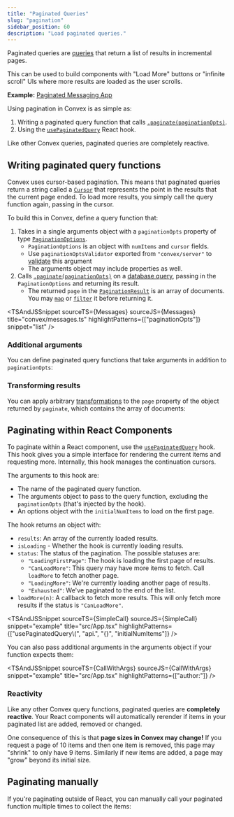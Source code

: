 ```yaml
---
title: "Paginated Queries"
slug: "pagination"
sidebar_position: 60
description: "Load paginated queries."
---
```



Paginated queries are [queries](/docs/functions/query-functions.mdx) that return
a list of results in incremental pages.

This can be used to build components with "Load More" buttons or "infinite
scroll" UIs where more results are loaded as the user scrolls.

**Example:**
[Paginated Messaging App](https://github.com/get-convex/convex-demos/tree/main/pagination)

Using pagination in Convex is as simple as:

1. Writing a paginated query function that calls
   [`.paginate(paginationOpts)`](/api/interfaces/server.OrderedQuery#paginate).
2. Using the [`usePaginatedQuery`](/api/modules/react#usepaginatedquery) React
   hook.

Like other Convex queries, paginated queries are completely reactive.

## Writing paginated query functions

Convex uses cursor-based pagination. This means that paginated queries return a
string called a [`Cursor`](/api/modules/server#cursor) that represents the point
in the results that the current page ended. To load more results, you simply
call the query function again, passing in the cursor.

To build this in Convex, define a query function that:

1. Takes in a single arguments object with a `paginationOpts` property of type
   [`PaginationOptions`](/api/interfaces/server.PaginationOptions).
   - `PaginationOptions` is an object with `numItems` and `cursor` fields.
   - Use `paginationOptsValidator` exported from `"convex/server"` to
     [validate](/functions/validation.mdx) this argument
   - The arguments object may include properties as well.
2. Calls
   [`.paginate(paginationOpts)`](/api/interfaces/server.OrderedQuery#paginate)
   on a [database query](/docs/database/reading-data/reading-data.mdx), passing
   in the `PaginationOptions` and returning its result.
   - The returned `page` in the
     [`PaginationResult`](/api/interfaces/server.PaginationResult) is an array
     of documents. You may
     [`map`](https://developer.mozilla.org/en-US/docs/Web/JavaScript/Reference/Global_Objects/Array/map)
     or
     [`filter`](https://developer.mozilla.org/en-US/docs/Web/JavaScript/Reference/Global_Objects/Array/filter)
     it before returning it.

<TSAndJSSnippet
  sourceTS={Messages}
  sourceJS={Messages}
  title="convex/messages.ts"
  highlightPatterns={["paginationOpts"]}
  snippet="list"
/>

### Additional arguments

You can define paginated query functions that take arguments in addition to
`paginationOpts`:

<TSAndJSSnippet
  sourceTS={Messages}
  sourceJS={Messages}
  snippet="listWithExtraArg"
  title="convex/messages.ts"
/>

### Transforming results

You can apply arbitrary
[transformations](/docs/database/reading-data/reading-data.mdx#more-complex-queries)
to the `page` property of the object returned by `paginate`, which contains the
array of documents:

<TSAndJSSnippet
  sourceTS={Messages}
  sourceJS={Messages}
  snippet="listWithTransformation"
  title="convex/messages.ts"
/>

## Paginating within React Components

To paginate within a React component, use the
[`usePaginatedQuery`](/api/modules/react#usepaginatedquery) hook. This hook
gives you a simple interface for rendering the current items and requesting
more. Internally, this hook manages the continuation cursors.

The arguments to this hook are:

- The name of the paginated query function.
- The arguments object to pass to the query function, excluding the
  `paginationOpts` (that's injected by the hook).
- An options object with the `initialNumItems` to load on the first page.

The hook returns an object with:

- `results`: An array of the currently loaded results.
- `isLoading` - Whether the hook is currently loading results.
- `status`: The status of the pagination. The possible statuses are:
  - `"LoadingFirstPage"`: The hook is loading the first page of results.
  - `"CanLoadMore"`: This query may have more items to fetch. Call `loadMore` to
    fetch another page.
  - `"LoadingMore"`: We're currently loading another page of results.
  - `"Exhausted"`: We've paginated to the end of the list.
- `loadMore(n)`: A callback to fetch more results. This will only fetch more
  results if the status is `"CanLoadMore"`.

<TSAndJSSnippet
  sourceTS={SimpleCall}
  sourceJS={SimpleCall}
  snippet="example"
  title="src/App.tsx"
  highlightPatterns={["usePaginatedQuery\\(", "api.", "{}", "initialNumItems"]}
/>

You can also pass additional arguments in the arguments object if your function
expects them:

<TSAndJSSnippet
  sourceTS={CallWithArgs}
  sourceJS={CallWithArgs}
  snippet="example"
  title="src/App.tsx"
  highlightPatterns={["author:"]}
/>

### Reactivity

Like any other Convex query functions, paginated queries are **completely
reactive**. Your React components will automatically rerender if items in your
paginated list are added, removed or changed.

One consequence of this is that **page sizes in Convex may change!** If you
request a page of 10 items and then one item is removed, this page may "shrink"
to only have 9 items. Similarly if new items are added, a page may "grow" beyond
its initial size.

## Paginating manually

If you're paginating outside of React, you can manually call your paginated
function multiple times to collect the items:

<TSAndJSSnippet title="download.ts" sourceTS={Download} sourceJS={Download} />
